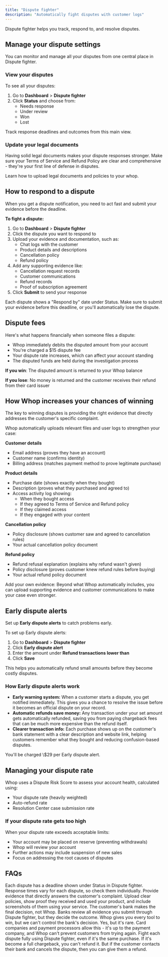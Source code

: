 ```yaml
---
title: "Dispute fighter"
description: "Automatically fight disputes with customer logs"
---
```


Dispute fighter helps you track, respond to, and resolve disputes.

## Manage your dispute settings

You can monitor and manage all your disputes from one central place in Dispute fighter.

### View your disputes

To see all your disputes:

1. Go to **Dashboard** \> **Dispute fighter**
2. Click **Status** and choose from:
   - Needs response
   - Under review
   - Won
   - Lost

Track response deadlines and outcomes from this main view.

### Update your legal documents

Having solid legal documents makes your dispute responses stronger. Make sure your Terms of Service and Refund Policy are clear and comprehensive - they're your first line of defense in disputes.

<Card title="Upload legal documents" icon="file-circle-check" href="/manage-your-whop/legal-documents">
  Learn how to upload legal documents and policies to your whop.
</Card>

## How to respond to a dispute

When you get a dispute notification, you need to act fast and submit your evidence before the deadline.

**To fight a dispute:**

1. Go to **Dashboard** \> **Dispute fighter**
2. Click the dispute you want to respond to
3. Upload your evidence and documentation, such as:
   - Chat logs with the customer
   - Product details and descriptions
   - Cancellation policy
   - Refund policy
4. Add any supporting evidence like:
   - Cancellation request records
   - Customer communications
   - Refund records
   - Proof of subscription agreement
5. Click **Submit** to send your response

<Warning>
  Each dispute shows a "Respond by" date under Status. Make sure to submit your evidence before this deadline, or you'll automatically lose the dispute.
</Warning>

## Dispute fees

Here's what happens financially when someone files a dispute:

- Whop immediately debits the disputed amount from your account
- You're charged a \$15 dispute fee
- Your dispute rate increases, which can affect your account standing
- The disputed funds are held during the investigation process

**If you win**: The disputed amount is returned to your Whop balance

**If you lose**: No money is returned and the customer receives their refund from their card issuer

## How Whop increases your chances of winning

The key to winning disputes is providing the right evidence that directly addresses the customer's specific complaint.

Whop automatically uploads relevant files and user logs to strengthen your case:

**Customer details**

- Email address (proves they have an account)
- Customer name (confirms identity)
- Billing address (matches payment method to prove legitimate purchase)

**Product details**

- Purchase date (shows exactly when they bought)
- Description (proves what they purchased and agreed to)
- Access activity log showing:
  - When they bought access
  - If they agreed to Terms of Service and Refund policy
  - If they claimed access
  - If they engaged with your content

**Cancellation policy**

- Policy disclosure (shows customer saw and agreed to cancellation rules)
- Your actual cancellation policy document

**Refund policy**

- Refund refusal explanation (explains why refund wasn't given)
- Policy disclosure (proves customer knew refund rules before buying)
- Your actual refund policy document

<Tip>
  Add your own evidence: Beyond what Whop automatically includes, you can upload supporting evidence and customer communications to make your case even stronger.
</Tip>

## Early dispute alerts

Set up **Early dispute alerts** to catch problems early.

To set up Early dispute alerts:

1. Go to **Dashboard** \> **Dispute fighter**
2. Click **Early dispute alert**
3. Enter the amount under **Refund transactions lower than**
4. Click **Save**

This helps you automatically refund small amounts before they become costly disputes.

### How Early dispute alerts work

- **Early warning system:** When a customer starts a dispute, you get notified immediately. This gives you a chance to resolve the issue before it becomes an official dispute on your record.
- **Automatic refunds save money:** Any transaction under your set amount gets automatically refunded, saving you from paying chargeback fees that can be much more expensive than the refund itself.
- **Clearer transaction info:** Each purchase shows up on the customer's bank statement with a clear description and website link, helping customers remember what they bought and reducing confusion-based disputes.

<Warning>
  You'll be charged \$29 per Early dispute alert.
</Warning>

## Managing your dispute rate

Whop uses a Dispute Risk Score to assess your account health, calculated using:

- Your dispute rate (heavily weighted)
- Auto-refund rate
- Resolution Center case submission rate

### If your dispute rate gets too high

When your dispute rate exceeds acceptable limits:

- Your account may be placed on reserve (preventing withdrawals)
- Whop will review your account
- Further actions may include suspension of new sales
- Focus on addressing the root causes of disputes

## FAQs

<AccordionGroup>
  <Accordion title="How long do I have to respond to a dispute?">
    Each dispute has a deadline shown under Status in Dispute fighter. Response times vary for each dispute, so check them individually.
  </Accordion>
  <Accordion title="How do I increase my chances of winning?">
    Provide evidence that directly answers the customer's complaint. Upload clear policies, show proof they received and used your product, and include screenshots of them using your service.
  </Accordion>
  <Accordion title="Why did I lose a dispute?">
    The customer's bank makes the final decision, not Whop. Banks review all evidence you submit through Dispute fighter, but they decide the outcome. Whop gives you every tool to win, but we can't control the bank's decision.
  </Accordion>
  <Accordion title="Can a customer dispute the same payment multiple times?">
    Yes, but it's rare. Card companies and payment processors allow this - it's up to the payment company, and Whop can't prevent customers from trying again. Fight each dispute fully using Dispute fighter, even if it's the same purchase.
  </Accordion>
  <Accordion title="Can I refund a disputed payment?">
    If it's become a full chargeback, you can't refund it. But if the customer contacts their bank and cancels the dispute, then you can give them a refund.
  </Accordion>
</AccordionGroup>